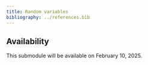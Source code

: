 ```yaml
---
title: Random variables
bibliography: ../references.bib
---
```


::: {.callout-caution}
## Availability

This submodule will be available on February 10, 2025.
:::